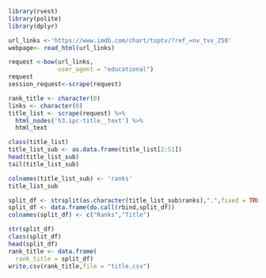 ```r
library(rvest)
library(polite)
library(dplyr)
```

```r
url_links <-'https://www.imdb.com/chart/toptv/?ref_=nv_tvv_250'
webpage<- read_html(url_links)
```

```r
request <-bow(url_links,
              user_agent = "educational")
request
session_request<-scrape(request)
```

```r
rank_title <- character(0)
links <- character(0)
title_list <- scrape(request) %>%
  html_nodes('h3.ipc-title__text') %>%
  html_text
```

```r
class(title_list)
title_list_sub <- as.data.frame(title_list[2:51])
head(title_list_sub)
tail(title_list_sub)

```

```r
colnames(title_list_sub) <- 'ranks'
title_list_sub
```

```r
split_df <- strsplit(as.character(title_list_sub$ranks),".",fixed = TRUE)
split_df <- data.frame(do.call(rbind,split_df))
colnames(split_df) <- c("Ranks","Title")
```
```r
str(split_df)
class(split_df)
head(split_df)
rank_title <- data.frame(
  rank_title = split_df)
write.csv(rank_title,file = "title.csv")
```